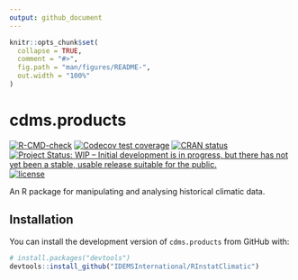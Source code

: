 ```yaml
---
output: github_document
---
```


<!-- README.md is generated from README.Rmd. Please edit that file -->

```r
knitr::opts_chunk$set(
  collapse = TRUE,
  comment = "#>",
  fig.path = "man/figures/README-",
  out.width = "100%"
)
```

# cdms.products

<!-- badges: start -->
[![R-CMD-check](https://github.com/IDEMSInternational/RInstatClimatic/workflows/R-CMD-check/badge.svg)](https://github.com/IDEMSInternational/RInstatClimatic/actions)
[![Codecov test coverage](https://codecov.io/gh/IDEMSInternational/RInstatClimatic/branch/main/graph/badge.svg)](https://app.codecov.io/gh/IDEMSInternational/RInstatClimatic?branch=main)
[![CRAN status](https://www.r-pkg.org/badges/version/cdms.products)](https://CRAN.R-project.org/package=cdms.products)
[![Project Status: WIP – Initial development is in progress, but there
has not yet been a stable, usable release suitable for the
public.](https://www.repostatus.org/badges/latest/wip.svg)](https://www.repostatus.org/#wip)
[![license](https://img.shields.io/badge/license-LGPL%20(%3E=%203)-lightgrey.svg)](https://www.gnu.org/licenses/lgpl-3.0.en.html)
<!-- badges: end -->

An R package for manipulating and analysing historical climatic data.

## Installation

You can install the development version of `cdms.products` from GitHub with:

``` r
# install.packages("devtools")
devtools::install_github("IDEMSInternational/RInstatClimatic")
```

